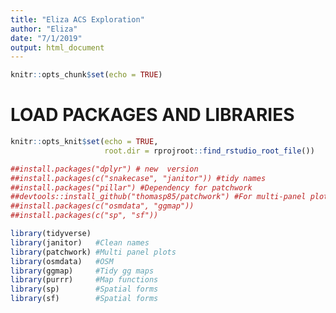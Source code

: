 ```yaml
---
title: "Eliza ACS Exploration"
author: "Eliza"
date: "7/1/2019"
output: html_document
---
```


```r
knitr::opts_chunk$set(echo = TRUE)
```

# LOAD PACKAGES AND LIBRARIES 
```r
knitr::opts_knit$set(echo = TRUE,
                     root.dir = rprojroot::find_rstudio_root_file())

##install.packages("dplyr") # new  version
##install.packages(c("snakecase", "janitor")) #tidy names
##install.packages("pillar") #Dependency for patchwork
##devtools::install_github("thomasp85/patchwork") #For multi-panel plots
##install.packages(c("osmdata", "ggmap"))
##install.packages(c("sp", "sf"))

library(tidyverse) 
library(janitor)   #Clean names
library(patchwork) #Multi panel plots
library(osmdata)   #OSM
library(ggmap)     #Tidy gg maps
library(purrr)     #Map functions
library(sp)        #Spatial forms
library(sf)        #Spatial forms
```

